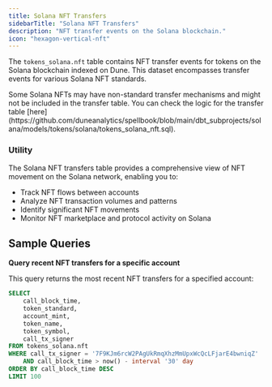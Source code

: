 ```yaml
---
title: Solana NFT Transfers
sidebarTitle: "Solana NFT Transfers"
description: "NFT transfer events on the Solana blockchain."
icon: "hexagon-vertical-nft"
---
```


The `tokens_solana.nft` table contains NFT transfer events for tokens on the Solana blockchain indexed on Dune. This dataset encompasses transfer events for various Solana NFT standards.

<Info>
 Some Solana NFTs may have non-standard transfer mechanisms and might not be included in the transfer table.
 You can check the logic for the transfer table [here](https://github.com/duneanalytics/spellbook/blob/main/dbt_subprojects/solana/models/tokens/solana/tokens_solana_nft.sql).
</Info>

### Utility

The Solana NFT transfers table provides a comprehensive view of NFT movement on the Solana network, enabling you to:

- Track NFT flows between accounts
- Analyze NFT transaction volumes and patterns
- Identify significant NFT movements
- Monitor NFT marketplace and protocol activity on Solana


## Sample Queries

**Query recent NFT transfers for a specific account**

This query returns the most recent NFT transfers for a specified account:

```sql
SELECT
    call_block_time,
    token_standard,
    account_mint,
    token_name,
    token_symbol,
    call_tx_signer
FROM tokens_solana.nft
WHERE call_tx_signer = '7F9KJm6rcW2PAgUkRmqXhzMmUpxWcQcLFjarE4bwniqZ'
    AND call_block_time > now() - interval '30' day
ORDER BY call_block_time DESC
LIMIT 100
```
